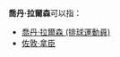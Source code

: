 '''喬丹·拉爾森'''可以指：
* [[喬丹·拉爾森_(排球運動員)|喬丹·拉爾森 (排球運動員)]]
* [[佐敦·拿臣|佐敦·拿臣]]
{{Disambiguation|Cat=五字人名译名消歧义}}